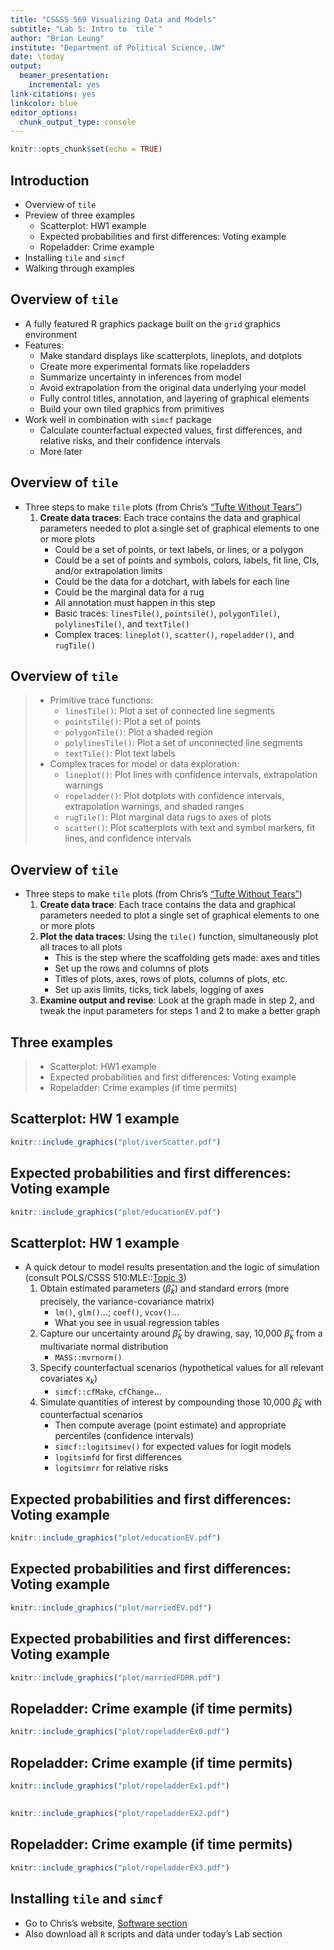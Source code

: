```yaml
---
title: "CS&SS 569 Visualizing Data and Models"
subtitle: "Lab 5: Intro to `tile`"
author: "Brian Leung"
institute: "Department of Political Science, UW"
date: \today
output:
  beamer_presentation:
    incremental: yes
link-citations: yes
linkcolor: blue
editor_options:
  chunk_output_type: console
---
```


```r
knitr::opts_chunk$set(echo = TRUE)
```

## Introduction 
- Overview of `tile`
- Preview of three examples
  - Scatterplot: HW1 example
  - Expected probabilities and first differences: Voting example
  - Ropeladder: Crime example
- Installing `tile` and `simcf`
- Walking through examples

## Overview of `tile`
- A fully featured R graphics package built on the `grid` graphics environment
- Features:
  - Make standard displays like scatterplots, lineplots, and dotplots
  - Create more experimental formats like ropeladders
  - Summarize uncertainty in inferences from model
  - Avoid extrapolation from the original data underlying your model
  - Fully control titles, annotation, and layering of graphical elements
  - Build your own tiled graphics from primitives
- Work well in combination with `simcf` package
   - Calculate counterfactual expected values, first differences, and relative risks, and their confidence intervals
   - More later

## Overview of `tile`
- Three steps to make `tile` plots (from Chris's [“Tufte Without Tears”](https://faculty.washington.edu/cadolph/software/tilepres4.pdf))
  1. **Create data traces**: Each trace contains the data and graphical parameters needed to plot a single set of graphical elements to one or more plots
      - Could be a set of points, or text labels, or lines, or a polygon
      - Could be a set of points and symbols, colors, labels, fit line, CIs, and/or
  extrapolation limits
      - Could be the data for a dotchart, with labels for each line
      - Could be the marginal data for a rug
      - All annotation must happen in this step
      - Basic traces: `linesTile()`, `pointsile()`, `polygonTile()`, `polylinesTile()`, and `textTile()`
      - Complex traces: `lineplot()`, `scatter()`, `ropeladder()`, and `rugTile()`
  
## Overview of `tile`
>  - Primitive trace functions: 
>    - `linesTile()`: Plot a set of connected line segments
>    - `pointsTile()`: Plot a set of points
>    - `polygonTile()`: Plot a shaded region
>    - `polylinesTile()`: Plot a set of unconnected line segments
>    - `textTile()`: Plot text labels 
>  - Complex traces for model or data exploration: 
>    - `lineplot()`: Plot lines with confidence intervals, extrapolation warnings
>    - `ropeladder()`: Plot dotplots with confidence intervals, extrapolation warnings, and shaded ranges
>    - `rugTile()`: Plot marginal data rugs to axes of plots
>    - `scatter()`: Plot scatterplots with text and symbol markers, fit lines, and confidence intervals 

## Overview of `tile`
- Three steps to make `tile` plots (from Chris's [“Tufte Without Tears”](https://faculty.washington.edu/cadolph/software/tilepres4.pdf))
  1. **Create data trace**: Each trace contains the data and graphical parameters needed to plot a single set of graphical elements to one or more plots
  2. **Plot the data traces**: Using the `tile()` function, simultaneously plot all traces to all plots
      - This is the step where the scaffolding gets made: axes and titles 
      - Set up the rows and columns of plots
      - Titles of plots, axes, rows of plots, columns of plots, etc. 
      - Set up axis limits, ticks, tick labels, logging of axes
  3. **Examine output and revise**: Look at the graph made in step 2, and tweak the input parameters for steps 1 and 2 to make a better graph

## Three examples
>  - Scatterplot: HW1 example
>  - Expected probabilities and first differences: Voting example
>  - Ropeladder: Crime examples (if time permits)
  
## Scatterplot: HW 1 example
```r
knitr::include_graphics("plot/iverScatter.pdf")
```

## Expected probabilities and first differences: Voting example
```r
knitr::include_graphics("plot/educationEV.pdf")
```

## Scatterplot: HW 1 example
- A quick detour to model results presentation and the logic of simulation (consult POLS/CSSS 510:MLE::[Topic 3](https://faculty.washington.edu/cadolph/mle/topic3.p.pdf))
  1. Obtain estimated parameters ($\hat{\beta}_{k}$) and standard errors (more precisely, the variance-covariance matrix)
      - `lm()`, `glm()`...; `coef()`, `vcov()`...
      - What you see in usual regression tables
  2. Capture our uncertainty around $\hat{\beta}_{k}$ by drawing, say, 10,000 $\tilde{\beta}_{k}$ from a multivariate normal distribution
      - `MASS::mvrnorm()`
  3. Specify counterfactual scenarios (hypothetical values for all relevant covariates $x_{k}$)
      - `simcf::cfMake`, `cfChange`...
  4. Simulate quantities of interest by compounding those 10,000 $\tilde{\beta}_{k}$ with counterfactual scenarios 
      - Then compute average (point estimate) and appropriate percentiles (confidence intervals)
      - `simcf::logitsimev()` for expected values for logit models
      - `logitsimfd` for first differences
      - `logitsimrr` for relative risks

## Expected probabilities and first differences: Voting example
```r
knitr::include_graphics("plot/educationEV.pdf")
```

## Expected probabilities and first differences: Voting example
```r
knitr::include_graphics("plot/marriedEV.pdf")
```

## Expected probabilities and first differences: Voting example
```r
knitr::include_graphics("plot/marriedFDRR.pdf")
```

## Ropeladder: Crime example (if time permits)
```r
knitr::include_graphics("plot/ropeladderEx0.pdf")
```

## Ropeladder: Crime example (if time permits)
```r
knitr::include_graphics("plot/ropeladderEx1.pdf")
```

## 
```r
knitr::include_graphics("plot/ropeladderEx2.pdf")
```

## Ropeladder: Crime example (if time permits)
```r
knitr::include_graphics("plot/ropeladderEx3.pdf")
```

##  Installing `tile` and `simcf`
- Go to Chris's website, [Software section](https://faculty.washington.edu/cadolph/index.php?page=60)
- Also download all `R` scripts and data under today's Lab section
